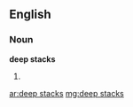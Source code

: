 ==English==
===Noun===
'''deep stacks'''
#{{plural of|deep stack}}

[[ar:deep stacks]]
[[mg:deep stacks]]